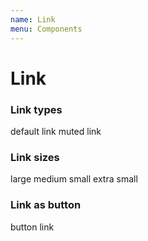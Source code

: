 ```yaml
---
name: Link
menu: Components
---
```



# Link

<Props of={Link} />

### Link types

<Playground>
  <Link href="#" linkType="default">
    default link
  </Link>
  <Spacer />
  <Link href="#" linkType="muted">
    muted link
  </Link>
</Playground>

### Link sizes

<Playground>
  <Link sizing="l">large</Link>
  <Spacer />
  <Link sizing="m">medium</Link>
  <Spacer />
  <Link sizing="s">small</Link>
  <Spacer />
  <Link sizing="xs">extra small</Link>
</Playground>

### Link as button

<Playground>
  <Link href="#" as="button">
    button link
  </Link>
</Playground>
